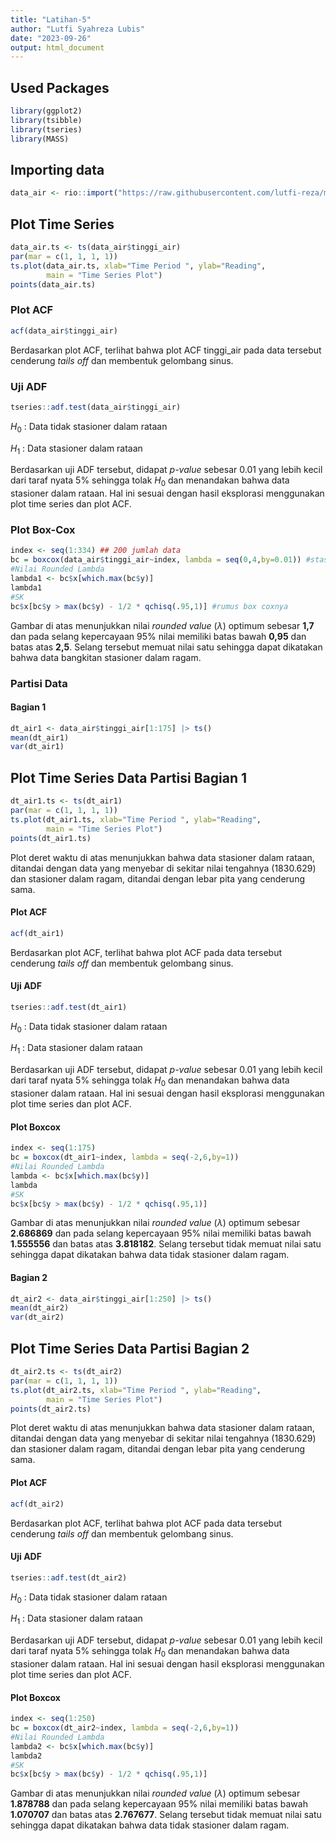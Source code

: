 ---
title: "Latihan-5"
author: "Lutfi Syahreza Lubis"
date: "2023-09-26"
output: html_document
---

## Used Packages 
```{r}
library(ggplot2)
library(tsibble)
library(tseries)
library(MASS)
```

## Importing data
```{r}
data_air <- rio::import("https://raw.githubusercontent.com/lutfi-reza/mpdw-lutfi-reza/main/data/data_air.csv")
```

## Plot Time Series
```{r}
data_air.ts <- ts(data_air$tinggi_air)
par(mar = c(1, 1, 1, 1))
ts.plot(data_air.ts, xlab="Time Period ", ylab="Reading", 
        main = "Time Series Plot")
points(data_air.ts)
```

### Plot ACF
```{r}
acf(data_air$tinggi_air)
```
Berdasarkan plot ACF, terlihat bahwa plot ACF tinggi_air pada data tersebut cenderung *tails off* dan membentuk gelombang sinus.

### Uji ADF
```{r}
tseries::adf.test(data_air$tinggi_air)
```
$H_0$ : Data tidak stasioner dalam rataan

$H_1$ : Data stasioner dalam rataan

Berdasarkan uji ADF tersebut, didapat *p-value* sebesar 0.01 yang lebih kecil dari taraf nyata 5% sehingga tolak $H_0$ dan menandakan bahwa data stasioner dalam rataan. Hal ini sesuai dengan hasil eksplorasi menggunakan plot time series dan plot ACF.

### Plot Box-Cox
```{r}
index <- seq(1:334) ## 200 jumlah data
bc = boxcox(data_air$tinggi_air~index, lambda = seq(0,4,by=0.01)) #stas data kita
#Nilai Rounded Lambda
lambda1 <- bc$x[which.max(bc$y)]
lambda1
#SK
bc$x[bc$y > max(bc$y) - 1/2 * qchisq(.95,1)] #rumus box coxnya
```
Gambar di atas menunjukkan nilai *rounded value* ($\lambda$) optimum sebesar **1,7** dan pada selang kepercayaan 95% nilai memiliki batas bawah **0,95** dan batas atas **2,5**. Selang tersebut memuat nilai satu sehingga dapat dikatakan bahwa data bangkitan stasioner dalam ragam.

### Partisi Data

#### Bagian 1

```{r}
dt_air1 <- data_air$tinggi_air[1:175] |> ts()
mean(dt_air1)
var(dt_air1)
```
## Plot Time Series Data Partisi Bagian 1
```{r}
dt_air1.ts <- ts(dt_air1)
par(mar = c(1, 1, 1, 1))
ts.plot(dt_air1.ts, xlab="Time Period ", ylab="Reading", 
        main = "Time Series Plot")
points(dt_air1.ts)
```
Plot deret waktu di atas menunjukkan bahwa data stasioner dalam rataan, ditandai dengan data yang menyebar di sekitar nilai tengahnya (1830.629) dan stasioner dalam ragam, ditandai dengan lebar pita yang cenderung sama.

#### Plot ACF

```{r}
acf(dt_air1)
```
Berdasarkan plot ACF, terlihat bahwa plot ACF pada data tersebut cenderung *tails off* dan membentuk gelombang sinus.

#### Uji ADF

```{r}
tseries::adf.test(dt_air1)
```
$H_0$ : Data tidak stasioner dalam rataan

$H_1$ : Data stasioner dalam rataan

Berdasarkan uji ADF tersebut, didapat *p-value* sebesar 0.01 yang lebih kecil dari taraf nyata 5% sehingga tolak $H_0$ dan menandakan bahwa data stasioner dalam rataan. Hal ini sesuai dengan hasil eksplorasi menggunakan plot time series dan plot ACF.

#### Plot Boxcox
```{r}
index <- seq(1:175)
bc = boxcox(dt_air1~index, lambda = seq(-2,6,by=1))
#Nilai Rounded Lambda
lambda <- bc$x[which.max(bc$y)]
lambda
#SK
bc$x[bc$y > max(bc$y) - 1/2 * qchisq(.95,1)]
```
Gambar di atas menunjukkan nilai *rounded value* ($\lambda$) optimum sebesar **2.686869** dan pada selang kepercayaan 95% nilai memiliki batas bawah **1.555556** dan batas atas **3.818182**. Selang tersebut tidak memuat nilai satu sehingga dapat dikatakan bahwa data tidak stasioner dalam ragam.


#### Bagian 2

```{r}
dt_air2 <- data_air$tinggi_air[1:250] |> ts()
mean(dt_air2)
var(dt_air2)
```

## Plot Time Series Data Partisi Bagian 2
```{r}
dt_air2.ts <- ts(dt_air2)
par(mar = c(1, 1, 1, 1))
ts.plot(dt_air2.ts, xlab="Time Period ", ylab="Reading", 
        main = "Time Series Plot")
points(dt_air2.ts)
```

Plot deret waktu di atas menunjukkan bahwa data stasioner dalam rataan, ditandai dengan data yang menyebar di sekitar nilai tengahnya (1830.629) dan stasioner dalam ragam, ditandai dengan lebar pita yang cenderung sama.

#### Plot ACF

```{r}
acf(dt_air2)
```

Berdasarkan plot ACF, terlihat bahwa plot ACF pada data tersebut cenderung *tails off* dan membentuk gelombang sinus.

#### Uji ADF

```{r}
tseries::adf.test(dt_air2)
```

$H_0$ : Data tidak stasioner dalam rataan

$H_1$ : Data stasioner dalam rataan

Berdasarkan uji ADF tersebut, didapat *p-value* sebesar 0.01 yang lebih kecil dari taraf nyata 5% sehingga tolak $H_0$ dan menandakan bahwa data stasioner dalam rataan. Hal ini sesuai dengan hasil eksplorasi menggunakan plot time series dan plot ACF.

#### Plot Boxcox
```{r}
index <- seq(1:250)
bc = boxcox(dt_air2~index, lambda = seq(-2,6,by=1))
#Nilai Rounded Lambda
lambda2 <- bc$x[which.max(bc$y)]
lambda2
#SK
bc$x[bc$y > max(bc$y) - 1/2 * qchisq(.95,1)]
```

Gambar di atas menunjukkan nilai *rounded value* ($\lambda$) optimum sebesar **1.878788** dan pada selang kepercayaan 95% nilai memiliki batas bawah **1.070707** dan batas atas **2.767677**. Selang tersebut tidak memuat nilai satu sehingga dapat dikatakan bahwa data tidak stasioner dalam ragam.
